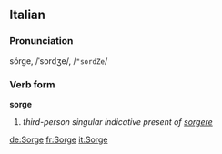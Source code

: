 ==Italian==
===Pronunciation===
sórge, /ˈsordʒe/, /<tt>"sordZe</tt>/
===Verb form===
'''sorge'''

# ''third-person singular indicative present of [[sorgere]]''

[[de:Sorge]]
[[fr:Sorge]]
[[it:Sorge]]